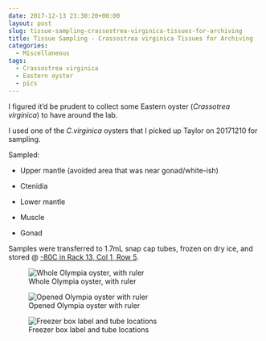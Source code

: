 ```yaml
---
date: 2017-12-13 23:30:20+00:00
layout: post
slug: tissue-sampling-crassostrea-virginica-tissues-for-archiving
title: Tissue Sampling - Crassostrea virginica Tissues for Archiving
categories:
  - Miscellaneous
tags:
  - Crassostrea virginica
  - Eastern oyster
  - pics
---
```


I figured it'd be prudent to collect some Eastern oyster (_Crassotrea virginica_) to have around the lab.

I used one of the _C.virginica_ oysters that I picked up Taylor on 20171210 for sampling.

Sampled:





  * Upper mantle (avoided area that was near gonad/white-ish)


  * Ctenidia


  * Lower mantle


  * Muscle


  * Gonad



Samples were transferred to 1.7mL snap cap tubes, frozen on dry ice, and stored @ [-80C in Rack 13, Col 1, Row 5](https://docs.google.com/spreadsheets/d/1Qsvz3QTURlPF_hX05BQxjom3484WuMfqQ1ILl9LEljU/edit?usp=sharing).

![Whole Olympia oyster, with ruler](http://owl.fish.washington.edu/Athaliana/20171213_Cvirginica_tissues_01.jpg)

![Opened Olympia oyster with ruler](http://owl.fish.washington.edu/Athaliana/20171213_Cvirginica_tissues_02.jpg)

![Freezer box label and tube locations](http://owl.fish.washington.edu/Athaliana/20171213_Cvirginica_tissues_box.jpg)

